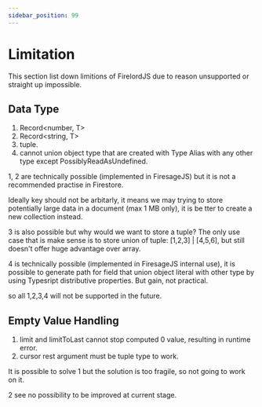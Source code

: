 ```yaml
---
sidebar_position: 99
---
```


# Limitation

This section list down limitions of FirelordJS due to reason unsupported or straight up impossible.

## Data Type

1. Record<number, T>
2. Record<string, T>
3. tuple.
4. cannot union object type that are created with Type Alias with any other type except PossiblyReadAsUndefined.

1, 2 are technically possible (implemented in FiresageJS) but it is not a recommended practise in Firestore.

Ideally key should not be arbitarly, it means we may trying to store potentially large data in a document (max 1 MB only), it is be tter to create a new collection instead.

3 is also possible but why would we want to store a tuple? The only use case that is make sense is to store union of tuple: [1,2,3] | [4,5,6], but still doesn't offer huge advantage over array.

4 is technically possible (implemented in FiresageJS internal use), it is possible to generate path for field that union object literal with other type by using Typesript distributive properties. But gain, not practical.

so all 1,2,3,4 will not be supported in the future.

## Empty Value Handling

1. limit and limitToLast cannot stop computed 0 value, resulting in runtime error.
2. cursor rest argument must be tuple type to work.

It is possible to solve 1 but the solution is too fragile, so not going to work on it.

2 see no possibility to be improved at current stage.
